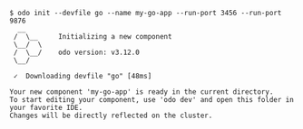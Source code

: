 ```console
$ odo init --devfile go --name my-go-app --run-port 3456 --run-port 9876
  __
 /  \__     Initializing a new component
 \__/  \
 /  \__/    odo version: v3.12.0
 \__/

 ✓  Downloading devfile "go" [48ms]

Your new component 'my-go-app' is ready in the current directory.
To start editing your component, use 'odo dev' and open this folder in your favorite IDE.
Changes will be directly reflected on the cluster.
```